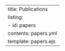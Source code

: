 ---
title: Publications
listing:
    - id: papers
      contents: papers.yml   
      template: papers.ejs
---